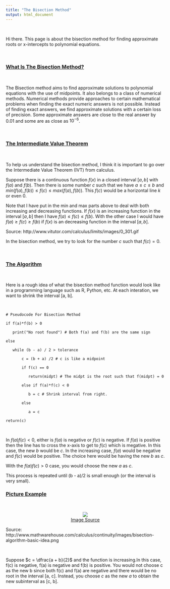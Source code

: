 ```yaml
---
title: "The Bisection Method"
output: html_document
---
```


&nbsp;


Hi there. This page is about the bisection method for finding approximate roots or x-intercepts to polynomial equations.

&nbsp;

### <u>What Is The Bisection Method?</u>

&nbsp;

The Bisection method aims to find approximate solutions to polynomial equations with the use of midpoints. It also belongs to a class of numerical methods. Numerical methods provide approaches to certain mathematical problems when finding the exact numeric answers is not possible. Instead of finding exact answers, we find approximate solutions with a certain loss of precision. Some approximate answers are close to the real answer by 0.01 and some are as close as $10^{-6}$.

&nbsp;

### <u>The Intermediate Value Theorem</u>

&nbsp;

To help us understand the bisection method, I think it is important to go over the Intermediate Value Theorem (IVT) from calculus.

Suppose there is a continuous function $f(x)$ in a closed interval $[a, b]$ with $f(a)$ and $f(b)$. Then there is some number $c$ such that we have $a \leq c \leq b$ and $min(f(a), f(b)) \leq f(c) \leq max(f(a), f(b))$. This $f(c)$ would be a horizontal line $k$ or even 0.

Note that I have put in the min and max parts above to deal with both increasing and decreasing functions. If $f(x)$ is an increasing function in the interval $[a, b]$ then I have $f(a) \leq f(c) \leq f(b)$. With the other case I would have $f(a) \geq f(c) \geq f(b)$ if $f(x)$ is an decreasing function in the interval $[a, b]$.


Source: http://www.vitutor.com/calculus/limits/images/0_301.gif


In the bisection method, we try to look for the number $c$ such that $f(c) = 0$.

&nbsp;

### <u>The Algorithm</u>

&nbsp;

Here is a rough idea of what the bisection method function would look like in a programming language such as R, Python, etc. At each interation, we want to shrink the interval [a, b].

&nbsp;

```
# Pseudocode For Bisection Method

if f(a)*f(b) > 0

   print("No root found") # Both f(a) and f(b) are the same sign

else

   while (b - a) / 2 > tolerance

       c = (b + a) /2 # c is like a midpoint

       if f(c) == 0

          return(midpt) # The midpt is the root such that f(midpt) = 0

       else if f(a)*f(c) < 0

          b = c # Shrink interval from right.

       else

          a = c

return(c)
```

&nbsp;

In $f(a)f(c) < 0$, either is $f(a)$ is negative or $f(c)$ is negative. If $f(a)$ is positive then the line has to cross the x-axis to get to $f(c)$ which is megative. In this case, the new $b$ would be $c$. In the increasing case, $f(a)$ would be negative and $f(c)$ would be positive. The choice here would be having the new $b$ as $c$.

With the $f(a)f(c) > 0$ case, you would choose the new $a$ as $c$.

This process is repeated until (b - a)/2 is small enough (or the interval is very small).



### <u>Picture Example</u>

&nbsp;

<center><img src="http://www.mathwarehouse.com/calculus/continuity/images/bisection-algorithm-basic-idea.png" /></center>
<center><a href="http://www.mathwarehouse.com/calculus/continuity/images/bisection-algorithm-basic-idea.png">Image Source</a></center>

Source: http://www.mathwarehouse.com/calculus/continuity/images/bisection-algorithm-basic-idea.png

&nbsp;

Suppose $c = \dfrac{a + b}{2}$ and the function is increasing.In this case, f(c) is negative, f(a) is negative and f(b) is positive. You would not choose c as the new b since both f(c) and f(a) are negative and there would be no root in the interval [a, c]. Instead, you choose $c$ as the new $a$ to obtain the new subinterval as [c, b].

&nbsp;

